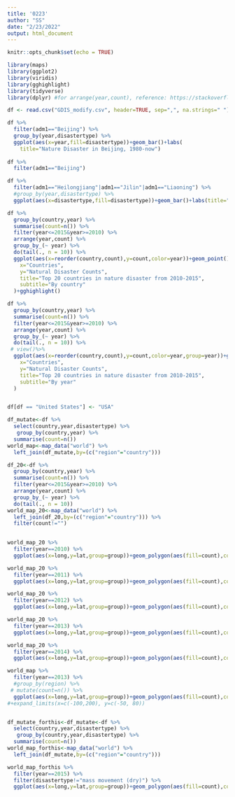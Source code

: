 ```yaml
---
title: '0223'
author: "SS"
date: "2/23/2022"
output: html_document
---
```


```r
knitr::opts_chunk$set(echo = TRUE)
```
```r
library(maps)
library(ggplot2)
library(viridis)
library(gghighlight)
library(tidyverse)
library(dplyr) #for arrange(year,count), reference: https://stackoverflow.com/questions/45701214/how-to-order-column-of-data-frame-by-another-variable https://stackoverflow.com/questions/27766054/getting-the-top-values-by-group
```

```r
df <- read.csv("GDIS_modify.csv", header=TRUE, sep=",", na.strings=" ")
```
```r
df %>%
  filter(adm1=="Beijing") %>%
  group_by(year,disastertype) %>%
  ggplot(aes(x=year,fill=disastertype))+geom_bar()+labs(
    title="Nature Disaster in Beijing, 1980-now")
  
df %>%
  filter(adm1=="Beijing")
```
```r
df %>%
  filter(adm1=="Heilongjiang"|adm1=="Jilin"|adm1=="Liaoning") %>%
  #group_by(year,disastertype) %>%
  ggplot(aes(x=disastertype,fill=disastertype))+geom_bar()+labs(title="Nature Diseaster type in Northeast")
```


```r
df %>%
  group_by(country,year) %>%
  summarise(count=n()) %>%
  filter(year<=2015&year>=2010) %>%
  arrange(year,count) %>%
  group_by_(~ year) %>%
  do(tail(., n = 10)) %>%
  ggplot(aes(x=reorder(country,count),y=count,color=year))+geom_point()+theme(axis.text.x = element_text(face="bold", size=7, angle=30))+geom_line()+scale_color_viridis()+labs(
    x="Countries",
    y="Natural Disaster Counts", 
    title="Top 20 countries in nature disaster from 2010-2015",
    subtitle="By country"
  )+gghighlight()
```

```r
df %>%
  group_by(country,year) %>%
  summarise(count=n()) %>%
  filter(year<=2015&year>=2010) %>%
  arrange(year,count) %>%
  group_by_(~ year) %>%
  do(tail(., n = 10)) %>%
 # view()%>%
  ggplot(aes(x=reorder(country,count),y=count,color=year,group=year))+geom_point()+theme(axis.text.x = element_text(face="bold", size=7, angle=30))+geom_line()+scale_color_viridis()+labs(
    x="Countries",
    y="Natural Disaster Counts", 
    title="Top 20 countries in nature disaster from 2010-2015",
    subtitle="By year"
  )
```
```r
```


```r
df[df == "United States"] <- "USA"
```


```r
df_mutate<-df %>%
  select(country,year,disastertype) %>%
   group_by(country,year) %>%
  summarise(count=n()) 
world_map<-map_data("world") %>%
  left_join(df_mutate,by=(c("region"="country")))
```


```r
df_20<-df %>%
  group_by(country,year) %>%
  summarise(count=n()) %>%
  filter(year<=2015&year>=2010) %>%
  arrange(year,count) %>%
  group_by_(~ year) %>%
  do(tail(., n = 10)) 
world_map_20<-map_data("world") %>%
  left_join(df_20,by=(c("region"="country"))) %>%
  filter(count!="")
  
```

```r
world_map_20 %>%
  filter(year==2010) %>%
  ggplot(aes(x=long,y=lat,group=group))+geom_polygon(aes(fill=count),color="white")+scale_fill_distiller( limits = c(min(world_map_20$count),max(world_map_20$count)))+labs(x="Longtitude",y="Latitude",title="Top 20 countries in nature disaster in 2010")+expand_limits(x=c(-100,200), y=c(-50, 80))

world_map_20 %>%
  filter(year==2011) %>%
  ggplot(aes(x=long,y=lat,group=group))+geom_polygon(aes(fill=count),color="white")+scale_fill_distiller( limits = c(min(world_map_20$count),max(world_map_20$count)))+labs(x="Longtitude",y="Latitude",title="Top 20 countries in nature disaster in 2011")+expand_limits(x=c(-100,200), y=c(-50, 80))

world_map_20 %>%
  filter(year==2012) %>%
  ggplot(aes(x=long,y=lat,group=group))+geom_polygon(aes(fill=count),color="white")+scale_fill_distiller( limits = c(min(world_map_20$count),max(world_map_20$count)))+labs(x="Longtitude",y="Latitude",title="Top 20 countries in nature disaster in 2012")+expand_limits(x=c(-100,200), y=c(-50, 80))

world_map_20 %>%
  filter(year==2013) %>%
  ggplot(aes(x=long,y=lat,group=group))+geom_polygon(aes(fill=count),color="white")+scale_fill_distiller( limits = c(min(world_map_20$count),max(world_map_20$count)))+labs(x="Longtitude",y="Latitude",title="Top 20 countries in nature disaster in 2013")+expand_limits(x=c(-100,200), y=c(-50, 80))

world_map_20 %>%
  filter(year==2014) %>%
  ggplot(aes(x=long,y=lat,group=group))+geom_polygon(aes(fill=count),color="white")+scale_fill_distiller( limits = c(min(world_map_20$count),max(world_map_20$count)))+labs(x="Longtitude",y="Latitude",title="Top 20 countries in nature disaster in 2014")+expand_limits(x=c(-100,200), y=c(-50, 80))


```
```r
world_map %>%
  filter(year==2013) %>%
  #group_by(region) %>%
 # mutate(count=n()) %>%
  ggplot(aes(x=long,y=lat,group=group))+geom_polygon(aes(fill=count),color="white")+labs(title="2013 World Map by disaster")+scale_fill_distiller( limits=c(min=1,max=400))
#+expand_limits(x=c(-100,200), y=c(-50, 80))
```
```r
```


```r
df_mutate_forthis<-df_mutate<-df %>%
  select(country,year,disastertype) %>%
   group_by(country,year,disastertype) %>%
  summarise(count=n()) 
world_map_forthis<-map_data("world") %>%
  left_join(df_mutate,by=(c("region"="country")))
```


```r
world_map_forthis %>%
  filter(year==2015) %>%
  filter(disastertype!="mass movement (dry)") %>%
  ggplot(aes(x=long,y=lat,group=group))+geom_polygon(aes(fill=count),color="white")+facet_wrap(vars(disastertype))+labs(title="2015 World Map by disaster type")+scale_fill_distiller( limits=c(min=1,max=300))
```


